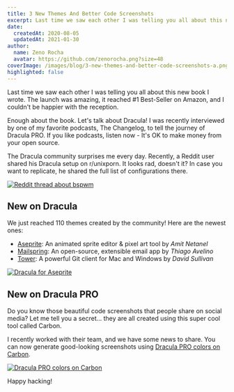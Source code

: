 ```yaml
---
title: 3 New Themes And Better Code Screenshots
excerpt: Last time we saw each other I was telling you all about this new book I wrote. The launch was amazing, it reached #1 Best-Seller on Amazon, and I couldn&apos;t be happier with the reception.
date:
  createdAt: 2020-08-05
  updatedAt: 2021-01-30
author:
  name: Zeno Rocha
  avatar: https://github.com/zenorocha.png?size=48
coverImage: /images/blog/3-new-themes-and-better-code-screenshots-a.png
highlighted: false
---
```


Last time we saw each other I was telling you all about this new book I wrote. The launch was amazing, it reached #1 Best-Seller on Amazon, and I couldn't be happier with the reception.

Enough about the book. Let's talk about Dracula! I was recently interviewed by one of my favorite podcasts, The Changelog, to tell the journey of Dracula PRO. If you like podcasts, listen now - It's OK to make money from your open source.

The Dracula community surprises me every day. Recently, a Reddit user shared his Dracula setup on r/unixporn. It looks rad, doesn't it? In case you want to replicate, he shared the full list of configurations there.

[![Reddit thread about bspwm](/images/blog/3-new-themes-and-better-code-screenshots-a.png)](https://www.reddit.com/r/unixporn/comments/hvrp6f/bspwm_dracula_theme/)

## New on Dracula

We just reached 110 themes created by the community! Here are the newest ones:

- [Aseprite](/aseprite): An animated sprite editor & pixel art tool by _Amit Netanel_
- [Mailspring](/mailspring): An open-source, extensible email app by _Thiago Avelino_
- [Tower](/tower): A powerful Git client for Mac and Windows by _David Sullivan_

[![Dracula for Aseprite](/images/blog/3-new-themes-and-better-code-screenshots-b.jpg)](/aseprite)

## New on Dracula PRO

Do you know those beautiful code screenshots that people share on social media? Let me tell you a secret... they are all created using this super cool tool called Carbon.

I recently worked with their team, and we have some news to share. You can now generate good-looking screenshots using [Dracula PRO colors on Carbon](https://carbon.now.sh/?t=dracula-pro).

[![Dracula PRO colors on Carbon](/images/blog/3-new-themes-and-better-code-screenshots-c.png)](https://carbon.now.sh/?t=dracula-pro)

Happy hacking!
